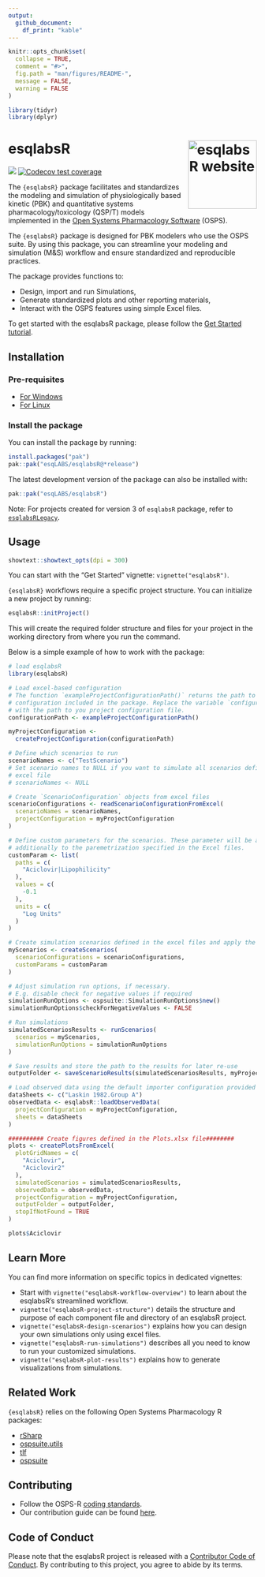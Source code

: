 ```yaml
---
output: 
  github_document:
    df_print: "kable"
---
```


<!-- README.md is generated from README.Rmd. Please edit that file -->

```r
knitr::opts_chunk$set(
  collapse = TRUE,
  comment = "#>",
  fig.path = "man/figures/README-",
  message = FALSE,
  warning = FALSE
)

library(tidyr)
library(dplyr)
```

# esqlabsR <a href="https://esqlabs.github.io/esqlabsR/"><img src="man/figures/logo.png" align="right" height="139" alt="esqlabsR website" /></a>

<!-- badges: start -->
[![](https://img.shields.io/github/actions/workflow/status/esqlabs/esqlabsR/main-workflow.yaml?branch=main&label=Build
)](https://github.com/esqlabs/esqlabsR/actions/workflows/main-workflow.yaml)
[![Codecov test coverage](https://codecov.io/gh/esqlabs/esqlabsR/branch/main/graph/badge.svg)](https://app.codecov.io/gh/esqlabs/esqlabsR?branch=main)
<!-- badges: end -->


The `{esqlabsR}` package facilitates and standardizes the modeling and simulation of physiologically based kinetic (PBK) and quantitative systems pharmacology/toxicology (QSP/T) models implemented in the [Open Systems Pharmacology Software](https://www.open-systems-pharmacology.org/) (OSPS).  

The `{esqlabsR}` package is designed for PBK modelers who use the OSPS suite. By using this package, you can streamline your modeling and simulation (M&S) workflow and ensure standardized and reproducible practices.

The package provides functions to:

  - Design, import and run Simulations,
  - Generate standardized plots and other reporting materials,
  - Interact with the OSPS features using simple Excel files.


To get started with the esqlabsR package, please follow the [Get Started tutorial](articles/esqlabsR.html).


## Installation

### Pre-requisites

<!-- As `{esqlabsR}` relies indirectly on  `{rSharp}`, it requires its its external dependencies (Visual C++ Redistributable and .NET 8). Install them by following these instructions: -->

- [For
  Windows](https://github.com/Open-Systems-Pharmacology/rSharp?tab=readme-ov-file#prerequisites)
- [For
  Linux](https://github.com/Open-Systems-Pharmacology/rSharp?tab=readme-ov-file#ubuntu)

### Install the package

You can install the package by running:


```r
install.packages("pak")
pak::pak("esqLABS/esqlabsR@*release")
```

The latest development version of the package can also be installed with:

```r
pak::pak("esqLABS/esqlabsR")
```

Note: For projects created for version 3 of `esqlabsR` package, refer to [`esqlabsRLegacy`](https://github.com/esqLABS/esqlabsRLegacy).

## Usage

```r
showtext::showtext_opts(dpi = 300)
```

You can start with the "Get Started" vignette: `vignette("esqlabsR")`.

`{esqlabsR}` workflows require a specific project structure. You can initialize a new project by running:

```r
esqlabsR::initProject()
```

This will create the required folder structure and files for your project in the 
working directory from where you run the command.

Below is a simple example of how to work with the package:

```r
# load esqlabsR
library(esqlabsR)

# Load excel-based configuration
# The function `exampleProjectConfigurationPath()` returns the path to the example project
# configuration included in the package. Replace the variable `configurationPath`
# with the path to you project configuration file.
configurationPath <- exampleProjectConfigurationPath()

myProjectConfiguration <-
  createProjectConfiguration(configurationPath)

# Define which scenarios to run
scenarioNames <- c("TestScenario")
# Set scenario names to NULL if you want to simulate all scenarios defined in the
# excel file
# scenarioNames <- NULL

# Create `ScenarioConfiguration` objects from excel files
scenarioConfigurations <- readScenarioConfigurationFromExcel(
  scenarioNames = scenarioNames,
  projectConfiguration = myProjectConfiguration
)

# Define custom parameters for the scenarios. These parameter will be applied
# additionally to the paremetrization specified in the Excel files.
customParam <- list(
  paths = c(
    "Aciclovir|Lipophilicity"
  ),
  values = c(
    -0.1
  ),
  units = c(
    "Log Units"
  )
)

# Create simulation scenarios defined in the excel files and apply the custom parameters
myScenarios <- createScenarios(
  scenarioConfigurations = scenarioConfigurations,
  customParams = customParam
)

# Adjust simulation run options, if necessary.
# E.g. disable check for negative values if required
simulationRunOptions <- ospsuite::SimulationRunOptions$new()
simulationRunOptions$checkForNegativeValues <- FALSE

# Run simulations
simulatedScenariosResults <- runScenarios(
  scenarios = myScenarios,
  simulationRunOptions = simulationRunOptions
)

# Save results and store the path to the results for later re-use
outputFolder <- saveScenarioResults(simulatedScenariosResults, myProjectConfiguration)

# Load observed data using the default importer configuration provided with the package. Alternatively, you can load a custom data importer configuration.
dataSheets <- c("Laskin 1982.Group A")
observedData <- esqlabsR::loadObservedData(
  projectConfiguration = myProjectConfiguration,
  sheets = dataSheets
)

########## Create figures defined in the Plots.xlsx file########
plots <- createPlotsFromExcel(
  plotGridNames = c(
    "Aciclovir",
    "Aciclovir2"
  ),
  simulatedScenarios = simulatedScenariosResults,
  observedData = observedData,
  projectConfiguration = myProjectConfiguration,
  outputFolder = outputFolder,
  stopIfNotFound = TRUE
)

plots$Aciclovir
```

## Learn More

You can find more information on specific topics in dedicated vignettes:

  - Start with `vignette("esqlabsR-workflow-overview")` to learn about the esqlabsR's streamlined workflow.
  - `vignette("esqlabsR-project-structure")` details the structure and purpose of each component file and directory of an esqlabsR project.
  - `vignette("esqlabsR-design-scenarios")` explains how you can design your own simulations only using excel files.
  - `vignette("esqlabsR-run-simulations")` describes all you need to know to run your customized simulations.
  - `vignette("esqlabsR-plot-results")` explains how to generate visualizations from simulations.

## Related Work

`{esqlabsR}` relies on the following Open Systems Pharmacology R packages:
  
  - [rSharp](https://github.com/Open-Systems-Pharmacology/rSharp/)
  - [ospsuite.utils](https://github.com/Open-Systems-Pharmacology/OSPSuite.RUtils)
  - [tlf](https://github.com/Open-Systems-Pharmacology/TLF-Library)
  - [ospsuite](https://github.com/Open-Systems-Pharmacology/OSPSuite-R)


## Contributing

- Follow the OSPS-R [coding standards](https://dev.open-systems-pharmacology.org/r-development-resources/coding_standards_r).
- Our contribution guide can be found [here](https://dev.open-systems-pharmacology.org/r-development-resources/collaboration_guide).


## Code of Conduct

Please note that the esqlabsR project is released with a [Contributor Code of Conduct](https://contributor-covenant.org/version/2/0/CODE_OF_CONDUCT.html). By contributing to this project, you agree to abide by its terms.
